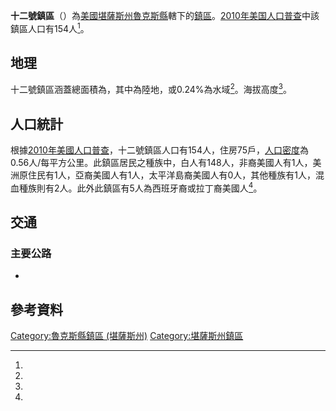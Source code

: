 {{noteTA
|G1=USState
}}
{{Infobox settlement
|official_name = 十二號鎮區
|native_name = Township 12
|settlement_type = 鎮區
|pushpin_map=USA Kansas
|coordinates_display = inline,title
|coordinates_region = US-KS
|subdivision_type = [[世界政區索引|國家]]
|subdivision_name = [[美国|美国]]
|subdivision_type1 = [[美國行政區劃|州]]
|subdivision_name1 = [[堪薩斯州|堪薩斯州]]
|subdivision_type2 = [[堪薩斯州行政區劃|縣]]
|subdivision_name2 = [[魯克斯縣_(堪薩斯州)|魯克斯縣]]
|area_total_km2 = 277.03
|area_land_km2 = 276.36
|area_water_km2 = 0.67
|area_total_sq_mi =
|area_land_sq_mi =
|area_water_sq_mi =
|area_water_percent = 0.24
|population_as_of = [[2010年美国人口普查|2010]]
|population_footnotes = <ref name="Census 2010">{{cite web| url=http://factfinder2.census.gov| title=Race, Hispanic or Latino, Age, and Housing Occupancy: 2010 Census Redistricting Data, Township 12, Rooks County, Kansas| publisher=U.S. Census Bureau, American FactFinder 2| accessdate=2017-03-27| archive-date=2013-09-11| archive-url=https://web.archive.org/web/20130911234518/http://factfinder2.census.gov/| dead-url=no}}</ref>
|population_total = 154
|population_density_km2 = auto
|elevation_footnotes = <ref name="gnis"/>
|elevation_m = 634
|elevation_ft = 
|latd = 39
|latm = 12
|lats = 17
|latNS = N
|longd = 99
|longm = 08
|longs = 07
|longEW = W
|postal_code_type =
|postal_code = 
|blank_name = [[聯邦資料處理標準|FIPS代碼]]
|blank_info = 20-71249
|blank1_name = [[地名信息系统|GNIS編號]] 
|blank1_info = 472385<ref name="gnis">{{cite web |url= {{Gnis3|472385}} |title= Township 12, Rooks County, Kansas|work= [[Geographic_Names_Information_System|Geographic Names Information System]]|publisher= [[United_States_Geological_Survey|United States Geological Survey]] |accessdate= 2017-03-27 }}</ref>
|website = 
|footnotes = 
}}

'''十二號鎮區'''（{{lang-en|'''Township 12'''}}）為[[美國|美國]][[堪薩斯州|堪薩斯州]][[魯克斯縣_(堪薩斯州)|魯克斯縣]]轄下的[[行政鎮區|鎮區]]。[[2010年美国人口普查|2010年美国人口普查]]中該鎮區人口有154人<ref name="Census 2010"/>。

==地理==
十二號鎮區涵蓋總面積為{{convert|277.03|km2|sqmi}}，其中{{convert|276.36|km2|sqmi}}為陸地，{{convert|0.67|km2|sqmi}}或0.24%為水域<ref name="Census 2010"/>。海拔高度{{convert|634|m|ft}}<ref name="gnis"/>。

==人口統計==
根據[[2010年美國人口普查|2010年美國人口普查]]，十二號鎮區人口有154人，住房75戶，[[人口密度|人口密度]]為0.56人/每平方公里。此鎮區居民之種族中，白人有148人，非裔美國人有1人，美洲原住民有1人，亞裔美國人有1人，太平洋島裔美國人有0人，其他種族有1人，混血種族則有2人。此外此鎮區有5人為西班牙裔或拉丁裔美國人<ref name="Census 2010"/>。

==交通==
===主要公路===
*{{Jct|state=KS|KS|18}}

==參考資料==
{{reflist}}

{{魯克斯縣 (堪薩斯州)}}

{{DEFAULTSORT: 12}}
[[Category:魯克斯縣鎮區_(堪薩斯州)|Category:魯克斯縣鎮區 (堪薩斯州)]]
[[Category:堪薩斯州鎮區|Category:堪薩斯州鎮區]]

{{RooksCountyKS-geo-stub}}